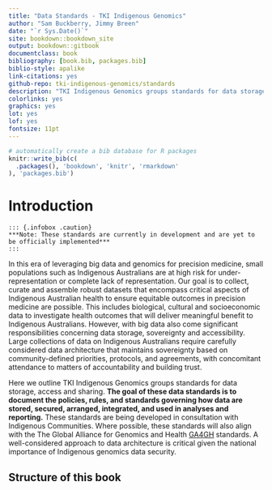 ```yaml
--- 
title: "Data Standards - TKI Indigenous Genomics"
author: "Sam Buckberry, Jimmy Breen"
date: "`r Sys.Date()`"
site: bookdown::bookdown_site
output: bookdown::gitbook
documentclass: book
bibliography: [book.bib, packages.bib]
biblio-style: apalike
link-citations: yes
github-repo: tki-indigenous-genomics/standards
description: "TKI Indigenous Genomics groups standards for data storage, access and sharing."
colorlinks: yes
graphics: yes
lot: yes
lof: yes
fontsize: 11pt
---
```


```r
# automatically create a bib database for R packages
knitr::write_bib(c(
  .packages(), 'bookdown', 'knitr', 'rmarkdown'
), 'packages.bib')

```

# Introduction

```asis
::: {.infobox .caution}
***Note: These standards are currently in development and are yet to be officially implemented***
:::
```

In this era of leveraging big data and genomics for precision medicine, small populations such as Indigenous Australians are at high risk for under-representation or complete lack of representation. Our goal is to collect, curate and assemble robust datasets that encompass critical aspects of Indigenous Australian health to ensure equitable outcomes in precision medicine are possible. This includes biological, cultural and socioeconomic data to investigate health outcomes that will deliver meaningful benefit to Indigenous Australians. However, with big data also come significant responsibilities concerning data storage, sovereignty and accessibility. Large collections of data on Indigenous Australians require carefully considered data architecture that maintains sovereignty based on community-defined priorities, protocols, and agreements, with concomitant attendance to matters of accountability and building trust.  

Here we outline TKI Indigenous Genomics groups standards for data storage, access and sharing. **The goal of these data standards is to document the policies, rules, and standards governing how data are stored, secured, arranged, integrated, and used in analyses and reporting.** These standards are being developed in consultation with Indigenous Communities. Where possible, these standards will also align with the The Global Alliance for Genomics and Health [GA4GH](https://www.ga4gh.org/) standards. A well-considered approach to data architecture is critical given the national importance of Indigenous genomics data security.

## Structure of this book

